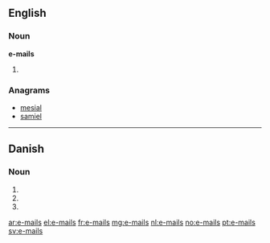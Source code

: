 ==English==

===Noun===
'''e-mails'''
# {{plural of|[[e-mail]]}}

===Anagrams===
* [[mesial#English|mesial]]
* [[samiel#English|samiel]]

----

==Danish==

===Noun===
{{head|da|noun form|g=c}}

# {{form of|genitive singular indefinite|e-mail|lang=da}}
# {{form of|plural indefinite|e-mail|lang=da}}
# {{form of|genitive plural indefinite|e-mail|lang=da}}

[[ar:e-mails]]
[[el:e-mails]]
[[fr:e-mails]]
[[mg:e-mails]]
[[nl:e-mails]]
[[no:e-mails]]
[[pt:e-mails]]
[[sv:e-mails]]